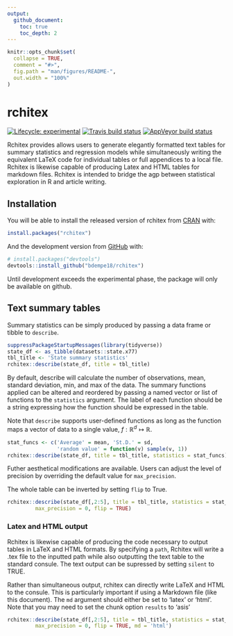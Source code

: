 ```yaml
---
output: 
  github_document:
    toc: true
    toc_depth: 2
---
```


<!-- README.md is generated from README.Rmd. Please edit that file -->

```r
knitr::opts_chunk$set(
  collapse = TRUE,
  comment = "#>",
  fig.path = "man/figures/README-",
  out.width = "100%"
)
```
# rchitex

<!-- badges: start -->
[![Lifecycle: experimental](https://img.shields.io/badge/lifecycle-experimental-orange.svg)](https://www.tidyverse.org/lifecycle/#experimental)
[![Travis build status](https://travis-ci.org/bdempe18/rchitex.svg?branch=master)](https://travis-ci.org/bdempe18/rchitex)
[![AppVeyor build status](https://ci.appveyor.com/api/projects/status/github/bdempe18/rchitex?branch=master&svg=true)](https://ci.appveyor.com/project/bdempe18/rchitex)
<!-- badges: end -->

Rchitex provides allows users to generate elegantly formatted text tables for summary statistics and regression models while simultaneously writing the equivalent LaTeX code for individual tables or full appendices to a local file. Rchitex is likewise capable of producing Latex and HTML tables for markdown files. Rchitex is intended to bridge the agp between statistical exploration in R and article writing.

## Installation

You will be able to install the released version of rchitex from [CRAN](https://CRAN.R-project.org) with:

``` r
install.packages("rchitex")
```

And the development version from [GitHub](https://github.com/) with:

``` r
# install.packages("devtools")
devtools::install_github("bdempe18/rchitex")
```

Until development exceeds the experimental phase, the package will only be available on github.

## Text summary tables

Summary statistics can be simply produced by passing a data frame or tibble to `describe`. 

``` r
suppressPackageStartupMessages(library(tidyverse))
state_df <- as_tibble(datasets::state.x77)
tbl_title <- 'State summary statistics'
rchitex::describe(state_df, title = tbl_title)

```
By default, describe will calculate the number of observations, mean, standard deviation, min, and max of the data. The summary functions applied can be altered and reordered by passing a named vector or list of functions to the `statistics` argument. The label of each function should be a string expressing how the function should be expressed in the table.

Note that `describe` supports user-defined functions as long as the function maps a vector of data to a single value, $f: \mathbb{R}^d \mapsto \mathbb{R}$.

``` r

stat_funcs <- c('Average' = mean, 'St.D.' = sd, 
                'random value' = function(v) sample(v, 1))
rchitex::describe(state_df, title = tbl_title, statistics = stat_funcs)

```

Futher aesthetical modifications are available. Users can adjust the level of precision by overriding the default value for `max_precision`. 

The whole table can be inverted by setting `flip` to True.

``` r
rchitex::describe(state_df[,2:5], title = tbl_title, statistics = stat_funcs, 
         max_precision = 0, flip = TRUE)
```
### Latex and HTML output
Rchitex is likewise capable of producing the code necessary to output tables in LaTeX and HTML formats. By specifying a `path`, Rchitex will write a .tex file to the inputted path while also outputting the text table to the standard consule. The text output can be supressed by setting `silent` to TRUE.

Rather than simultaneous output, rchitex can directly write LaTeX and HTML to the consule. This is particularly important if using a Markdown file (like this document). The `md` argument should either be set to 'latex' or 'html'. Note that you may need to set the chunk option `results` to 'asis'

``` r
rchitex::describe(state_df[,2:5], title = tbl_title, statistics = stat_funcs, 
         max_precision = 0, flip = TRUE, md = 'html')
```
